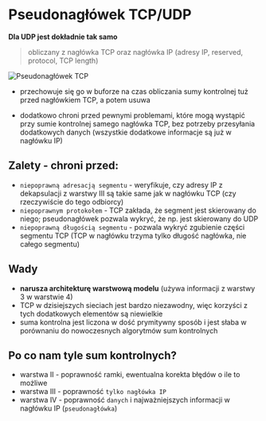 
# Pseudonagłówek TCP/UDP

<Callout type="warning">

**Dla UDP jest dokładnie tak samo**

</Callout>

> obliczany z nagłówka TCP oraz nagłówka IP (adresy IP, reserved, protocol, TCP length)

![Pseudonagłówek TCP](/lab11/img/img22.jpg)

- przechowuje się go w buforze na czas obliczania sumy kontrolnej tuż przed nagłówkiem TCP, a potem usuwa

- dodatkowo chroni przed pewnymi problemami, które mogą wystąpić przy sumie kontrolnej samego nagłówka TCP, bez potrzeby przesyłania dodatkowych danych (wszystkie dodatkowe informacje są już w nagłówku IP)

## Zalety - chroni przed:

- `niepoprawną adresacją segmentu` - weryfikuje, czy adresy IP z dekapsulacji z warstwy III są takie same jak w nagłówku TCP (czy rzeczywiście do tego odbiorcy)
- `niepoprawnym protokołem` - TCP zakłada, że segment jest skierowany do niego; pseudonagłówek pozwala wykryć, że np. jest skierowany do UDP
- `niepoprawną długością segmentu` - pozwala wykryć zgubienie części segmentu TCP (TCP w nagłówku trzyma tylko długość nagłówka, nie całego segmentu)

## Wady

- **narusza architekturę warstwową modelu** (używa informacji z warstwy 3 w warstwie 4)
- TCP w dzisiejszych sieciach jest bardzo niezawodny, więc korzyści z tych dodatkowych elementów są niewielkie
- suma kontrolna jest liczona w dość prymitywny sposób i jest słaba w porównaniu do nowoczesnych algorytmów sum kontrolnych

## Po co nam tyle sum kontrolnych?

- warstwa II - poprawność ramki, ewentualna korekta błędów o ile to możliwe
- warstwa III - poprawność `tylko nagłówka IP`
- warstwa IV - poprawność `danych` i najważniejszych informacji w nagłówku IP (`pseudonagłówka`)
